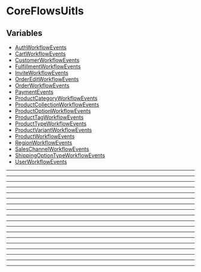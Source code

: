
# CoreFlowsUitls

## Variables

- [AuthWorkflowEvents](../Auth/variables/utils.Auth.AuthWorkflowEvents/page.mdx)
- [CartWorkflowEvents](../Cart/variables/utils.Cart.CartWorkflowEvents/page.mdx)
- [CustomerWorkflowEvents](../Customer/variables/utils.Customer.CustomerWorkflowEvents/page.mdx)
- [FulfillmentWorkflowEvents](../Fulfillment/variables/utils.Fulfillment.FulfillmentWorkflowEvents/page.mdx)
- [InviteWorkflowEvents](../User/variables/utils.User.InviteWorkflowEvents/page.mdx)
- [OrderEditWorkflowEvents](../Order/variables/utils.Order.OrderEditWorkflowEvents/page.mdx)
- [OrderWorkflowEvents](../Order/variables/utils.Order.OrderWorkflowEvents/page.mdx)
- [PaymentEvents](../Payment/variables/utils.Payment.PaymentEvents/page.mdx)
- [ProductCategoryWorkflowEvents](../Product/variables/utils.Product.ProductCategoryWorkflowEvents/page.mdx)
- [ProductCollectionWorkflowEvents](../Product/variables/utils.Product.ProductCollectionWorkflowEvents/page.mdx)
- [ProductOptionWorkflowEvents](../Product/variables/utils.Product.ProductOptionWorkflowEvents/page.mdx)
- [ProductTagWorkflowEvents](../Product/variables/utils.Product.ProductTagWorkflowEvents/page.mdx)
- [ProductTypeWorkflowEvents](../Product/variables/utils.Product.ProductTypeWorkflowEvents/page.mdx)
- [ProductVariantWorkflowEvents](../Product/variables/utils.Product.ProductVariantWorkflowEvents/page.mdx)
- [ProductWorkflowEvents](../Product/variables/utils.Product.ProductWorkflowEvents/page.mdx)
- [RegionWorkflowEvents](../Region/variables/utils.Region.RegionWorkflowEvents/page.mdx)
- [SalesChannelWorkflowEvents](../Sales_Channel/variables/utils.Sales_Channel.SalesChannelWorkflowEvents/page.mdx)
- [ShippingOptionTypeWorkflowEvents](../Fulfillment/variables/utils.Fulfillment.ShippingOptionTypeWorkflowEvents/page.mdx)
- [UserWorkflowEvents](../User/variables/utils.User.UserWorkflowEvents/page.mdx)

___

___

___

___

___

___

___

___

___

___

___

___

___

___

___

___

___

___
